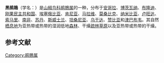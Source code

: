 {{Speciesbox
| name = 黑鹃鵙
| image = Flickr - Rainbirder - Black Cuckoo-Shrike (Campephaga flava) female.jpg
| image_caption = 肯尼亚沿海Arabuko-Sokoke森林的雌鸟
| status = LC | status_system = IUCN3.1
| genus = Campephaga
| species = flava
| authority = [[路易·让·皮埃尔·维埃约|Vieillot]], 1817
| synonyms = }}
'''黑鹃鵙'''（学名：{{lang|la|''Campephaga flava''}}）是[[山椒鸟科|山椒鸟科]][[鹃鵙属|鹃鵙属]]的一种，分布于[[安哥拉|安哥拉]]、[[博茨瓦纳|博茨瓦纳]]、[[布隆迪|布隆迪]]、[[刚果民主共和国|刚果民主共和国]]、[[埃塞俄比亚|埃塞俄比亚]]、[[肯尼亚|肯尼亚]]、[[马拉维|马拉维]]、[[莫桑比克|莫桑比克]]、[[纳米比亚|纳米比亚]]、[[卢旺达|卢旺达]]、[[索马里|索马里]]、[[南非|南非]]、[[苏丹|苏丹]]、[[斯威士兰|斯威士兰]]、[[坦桑尼亚|坦桑尼亚]]、[[乌干达|乌干达]]、[[赞比亚|赞比亚]]和[[津巴布韦|津巴布韦]]。其自然[[栖息地|栖息地]]为亚热带或热带的湿润低地[[森林|森林]]、干燥[[疏林草原|疏林草原]]以及亚热带或热带的干燥{{link-en|疏灌丛|shrubland}}。

== 参考文献 ==
{{commons category|Campephaga flava}}
{{IUCN2010 | assessors = BirdLife International | year = 2009 | id = 146843 | title = Campephaga flava | version = 2010.3 | downloaded = 2010-10-31 }}
{{Taxonbar|from=Q1306580}}

[[Category:鹃鵙属|Category:鹃鵙属]]